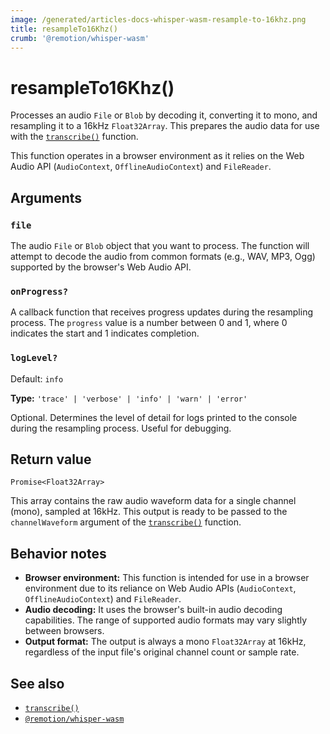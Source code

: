 ```yaml
---
image: /generated/articles-docs-whisper-wasm-resample-to-16khz.png
title: resampleTo16Khz()
crumb: '@remotion/whisper-wasm'
---
```


# resampleTo16Khz()

Processes an audio `File` or `Blob` by decoding it, converting it to mono, and resampling it to a 16kHz `Float32Array`. This prepares the audio data for use with the [`transcribe()`](/docs/whisper-wasm/transcribe) function.

This function operates in a browser environment as it relies on the Web Audio API (`AudioContext`, `OfflineAudioContext`) and `FileReader`.

## Arguments

### `file`

The audio `File` or `Blob` object that you want to process. The function will attempt to decode the audio from common formats (e.g., WAV, MP3, Ogg) supported by the browser's Web Audio API.

### `onProgress?`

A callback function that receives progress updates during the resampling process. The `progress` value is a number between 0 and 1, where 0 indicates the start and 1 indicates completion.

### `logLevel?`

Default: `info`

**Type:** `'trace' | 'verbose' | 'info' | 'warn' | 'error'`

Optional. Determines the level of detail for logs printed to the console during the resampling process. Useful for debugging.

## Return value

`Promise<Float32Array>`

This array contains the raw audio waveform data for a single channel (mono), sampled at 16kHz. This output is ready to be passed to the `channelWaveform` argument of the [`transcribe()`](/docs/whisper-wasm/transcribe) function.

## Behavior notes

- **Browser environment:** This function is intended for use in a browser environment due to its reliance on Web Audio APIs (`AudioContext`, `OfflineAudioContext`) and `FileReader`.
- **Audio decoding:** It uses the browser's built-in audio decoding capabilities. The range of supported audio formats may vary slightly between browsers.
- **Output format:** The output is always a mono `Float32Array` at 16kHz, regardless of the input file's original channel count or sample rate.

## See also

- [`transcribe()`](/docs/whisper-wasm/transcribe)
- [`@remotion/whisper-wasm`](/docs/whisper-wasm)

